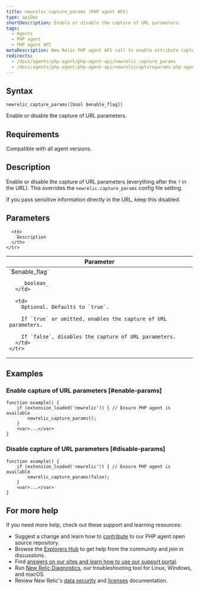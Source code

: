 ```yaml
---
title: newrelic_capture_params (PHP agent API)
type: apiDoc
shortDescription: Enable or disable the capture of URL parameters.
tags:
  - Agents
  - PHP agent
  - PHP agent API
metaDescription: New Relic PHP agent API call to enable attribute capture and override config settings.
redirects:
  - /docs/agents/php-agent/php-agent-api/newrelic_capture_params
  - /docs/agents/php-agent/php-agent-api/newreliccaptureparams-php-agent
---
```


## Syntax

```
newrelic_capture_params([bool $enable_flag])
```

Enable or disable the capture of URL parameters.

## Requirements

Compatible with all agent versions.

## Description

Enable or disable the capture of URL parameters (everything after the `?` in the URL). This overrides the `newrelic.capture_params` config file setting.

<Callout variant="important">
  If you pass sensitive information directly in the URL, keep this disabled.
</Callout>

## Parameters

<table>
  <thead>
    <tr>
      <th width="25%">
        Parameter
      </th>

      <th>
        Description
      </th>
    </tr>
  </thead>

  <tbody>
    <tr>
      <td>
        `$enable_flag`

        _boolean_
      </td>

      <td>
        Optional. Defaults to `true`.

        If `true` or omitted, enables the capture of URL parameters.

        If `false`, disables the capture of URL parameters.
      </td>
    </tr>
  </tbody>
</table>

## Examples

### Enable capture of URL parameters [#enable-params]

```
function example() {
    if (extension_loaded('newrelic')) { // Ensure PHP agent is available
	    newrelic_capture_params();
   	}
    <var>...</var>
}
```

### Disable capture of URL parameters [#disable-params]

```
function example() {
    if (extension_loaded('newrelic')) { // Ensure PHP agent is available
	    newrelic_capture_params(false);
    }
    <var>...</var>
}
```

## For more help

If you need more help, check out these support and learning resources:

* Suggest a change and learn how to [contribute](https://github.com/newrelic/newrelic-php-agent/issues) to our PHP agent open source repository.
* Browse the [Explorers Hub](https://discuss.newrelic.com/) to get help from the community and join in discussions.
* Find [answers on our sites and learn how to use our support portal](https://docs.newrelic.com/docs/using-new-relic/welcome-new-relic/get-started/find-help-use-support-portal/).
* Run [New Relic Diagnostics](https://docs.newrelic.com/docs/using-new-relic/cross-product-functions/troubleshooting/new-relic-diagnostics/), our troubleshooting tool for Linux, Windows, and macOS.
* Review New Relic's [data security](https://docs.newrelic.com/docs/security/) and [licenses](https://docs.newrelic.com/docs/licenses/) documentation.
